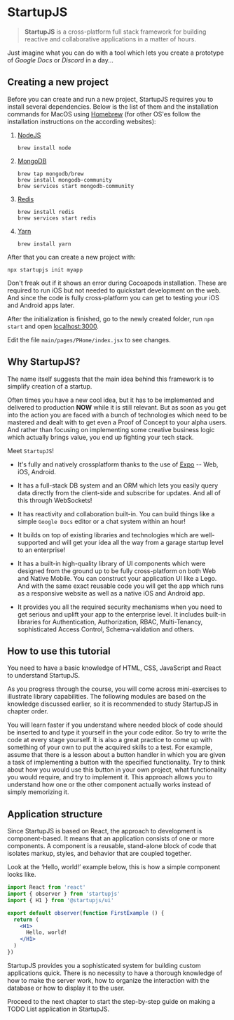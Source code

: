 # StartupJS

> **StartupJS** is a cross-platform full stack framework for building reactive and collaborative applications in a matter of hours.

Just imagine what you can do with a tool which lets you create a prototype of *Google Docs* or *Discord* in a day...

## Creating a new project

Before you can create and run a new project, StartupJS requires you to install several dependencies. Below is the list of them and the installation commands for MacOS using [Homebrew](https://brew.sh/) (for other OS'es follow the installation instructions on the according websites):

1. [NodeJS](https://nodejs.org/en/download/package-manager/)

    ```
    brew install node
    ```

1. [MongoDB](https://docs.mongodb.com/manual/administration/install-community/)

    ```
    brew tap mongodb/brew
    brew install mongodb-community
    brew services start mongodb-community
    ```

1. [Redis](https://redis.io/download)

    ```
    brew install redis
    brew services start redis
    ```

1.  [Yarn](https://classic.yarnpkg.com/lang/en/docs/install/)

    ```
    brew install yarn
    ```

After that you can create a new project with:

```
npx startupjs init myapp
```

Don't freak out if it shows an error during Cocoapods installation. These are required to run iOS but not needed to quickstart development on the web. And since the code is fully cross-platform you can get to testing your iOS and Android apps later.

After the initialization is finished, go to the newly created folder, run `npm start` and open [localhost:3000](http://localhost:3000).

Edit the file `main/pages/PHome/index.jsx` to see changes.

## Why StartupJS?

The name itself suggests that the main idea behind this framework is to simplify creation of a startup.

Often times you have a new cool idea, but it has to be implemented and delivered to production **NOW** while it is still relevant. But as soon as you get into the action you are faced with a bunch of technologies which need to be mastered and dealt with to get even a Proof of Concept to your alpha users. And rather than focusing on implementing some creative business logic which actually brings value, you end up fighting your tech stack.

Meet `StartupJS`!

- It's fully and natively crossplatform thanks to the use of [Expo](https://expo.dev/) -- Web, iOS, Android.

- It has a full-stack DB system and an ORM which lets you easily query data directly from the client-side and subscribe for updates. And all of this through WebSockets!

- It has reactivity and collaboration built-in. You can build things like a simple `Google Docs` editor or a chat system within an hour!

- It builds on top of existing libraries and technologies which are well-supported and will get your idea all the way from a garage startup level to an enterprise!

- It has a built-in high-quality library of UI components which were designed from the ground up to be fully cross-platform on both Web and Native Mobile. You can construct your application UI like a Lego. And with the same exact reusable code you will get the app which runs as a responsive website as well as a native iOS and Android app.

- It provides you all the required security mechanisms when you need to get serious and uplift your app to the enterprise level. It includes built-in libraries for Authentication, Authorization, RBAC, Multi-Tenancy, sophisticated Access Control, Schema-validation and others.

## How to use this tutorial

You need to have a basic knowledge of HTML, CSS, JavaScript and React to understand StartupJS.

As you progress through the course, you will come across mini-exercises to illustrate library capabilities. The following modules are based on the knowledge discussed earlier, so it is recommended to study StartupJS in chapter order.

You will learn faster if you understand where needed block of code should be inserted to and type it yourself in the your code editor. So try to write the code at every stage yourself. It is also a great practice to come up with something of your own to put the acquired skills to a test. For example, assume that there is a lesson about a button handler in which you are given a task of implementing a button with the specified functionality. Try to think about how you would use this button in your own project, what functionality you would require, and try to implement it. This approach allows you to understand how one or the other component actually works instead of simply memorizing it.

## Application structure

Since StartupJS is based on React, the approach to development is component-based. It means that an application consists of one or more components. A component is a reusable, stand-alone block of code that isolates markup, styles, and behavior that are coupled together.

Look at the ‘Hello, world!’ example below, this is how a simple component looks like.

```jsx
import React from 'react'
import { observer } from 'startupjs'
import { H1 } from '@startupjs/ui'

export default observer(function FirstExample () {
  return (
    <H1>
      Hello, world!
    </H1>
  )
})
```

StartupJS provides you a sophisticated system for building custom applications quick. There is no necessity to have a thorough knowledge of how to make the server work, how to organize the interaction with the database or how to display it to the user.

Proceed to the next chapter to start the step-by-step guide on making a TODO List application in StartupJS.
